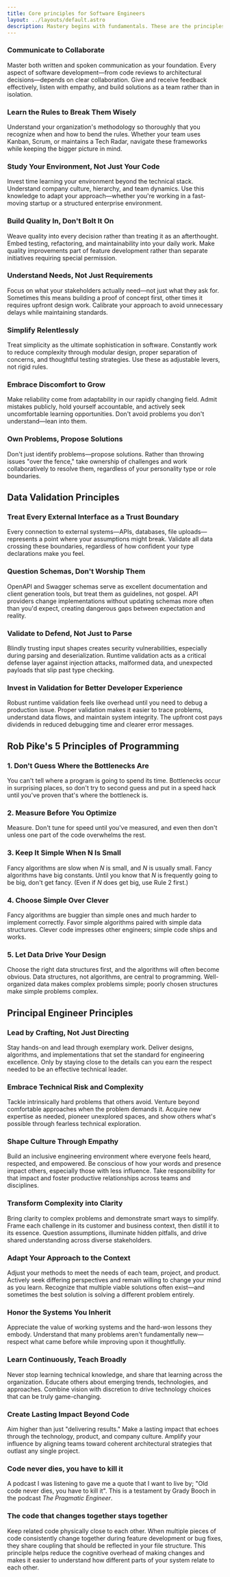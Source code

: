 ```yaml
---
title: Core principles for Software Engineers
layout: ../layouts/default.astro
description: Mastery begins with fundamentals. These are the principles I follow as an engineer. Only after deeply understanding the basics can you wisely break the rules you've set for yourself.
---
```


### Communicate to Collaborate

Master both written and spoken communication as your foundation. Every aspect of software development—from code reviews to architectural decisions—depends on clear collaboration. Give and receive feedback effectively, listen with empathy, and build solutions as a team rather than in isolation.

### Learn the Rules to Break Them Wisely

Understand your organization's methodology so thoroughly that you recognize when and how to bend the rules. Whether your team uses Kanban, Scrum, or maintains a Tech Radar, navigate these frameworks while keeping the bigger picture in mind.

### Study Your Environment, Not Just Your Code

Invest time learning your environment beyond the technical stack. Understand company culture, hierarchy, and team dynamics. Use this knowledge to adapt your approach—whether you're working in a fast-moving startup or a structured enterprise environment.

### Build Quality In, Don't Bolt It On

Weave quality into every decision rather than treating it as an afterthought. Embed testing, refactoring, and maintainability into your daily work. Make quality improvements part of feature development rather than separate initiatives requiring special permission.

### Understand Needs, Not Just Requirements

Focus on what your stakeholders actually need—not just what they ask for. Sometimes this means building a proof of concept first, other times it requires upfront design work. Calibrate your approach to avoid unnecessary delays while maintaining standards.

### Simplify Relentlessly

Treat simplicity as the ultimate sophistication in software. Constantly work to reduce complexity through modular design, proper separation of concerns, and thoughtful testing strategies. Use these as adjustable levers, not rigid rules.

### Embrace Discomfort to Grow

Make reliability come from adaptability in our rapidly changing field. Admit mistakes publicly, hold yourself accountable, and actively seek uncomfortable learning opportunities. Don't avoid problems you don't understand—lean into them.

### Own Problems, Propose Solutions

Don't just identify problems—propose solutions. Rather than throwing issues "over the fence," take ownership of challenges and work collaboratively to resolve them, regardless of your personality type or role boundaries.

## Data Validation Principles

### Treat Every External Interface as a Trust Boundary

Every connection to external systems—APIs, databases, file uploads—represents a point where your assumptions might break. Validate all data crossing these boundaries, regardless of how confident your type declarations make you feel.

### Question Schemas, Don't Worship Them

OpenAPI and Swagger schemas serve as excellent documentation and client generation tools, but treat them as guidelines, not gospel. API providers change implementations without updating schemas more often than you'd expect, creating dangerous gaps between expectation and reality.

### Validate to Defend, Not Just to Parse

Blindly trusting input shapes creates security vulnerabilities, especially during parsing and deserialization. Runtime validation acts as a critical defense layer against injection attacks, malformed data, and unexpected payloads that slip past type checking.

### Invest in Validation for Better Developer Experience

Robust runtime validation feels like overhead until you need to debug a production issue. Proper validation makes it easier to trace problems, understand data flows, and maintain system integrity. The upfront cost pays dividends in reduced debugging time and clearer error messages.

## Rob Pike's 5 Principles of Programming

### 1. Don't Guess Where the Bottlenecks Are

You can't tell where a program is going to spend its time. Bottlenecks occur in surprising places, so don't try to second guess and put in a speed hack until you've proven that's where the bottleneck is.

### 2. Measure Before You Optimize

Measure. Don't tune for speed until you've measured, and even then don't unless one part of the code overwhelms the rest.

### 3. Keep It Simple When N Is Small

Fancy algorithms are slow when $N$ is small, and $N$ is usually small. Fancy algorithms have big constants. Until you know that $N$ is frequently going to be big, don't get fancy. (Even if $N$ does get big, use Rule 2 first.)

### 4. Choose Simple Over Clever

Fancy algorithms are buggier than simple ones and much harder to implement correctly. Favor simple algorithms paired with simple data structures. Clever code impresses other engineers; simple code ships and works.

### 5. Let Data Drive Your Design

Choose the right data structures first, and the algorithms will often become obvious. Data structures, not algorithms, are central to programming. Well-organized data makes complex problems simple; poorly chosen structures make simple problems complex.

## Principal Engineer Principles

### Lead by Crafting, Not Just Directing

Stay hands-on and lead through exemplary work. Deliver designs, algorithms, and implementations that set the standard for engineering excellence. Only by staying close to the details can you earn the respect needed to be an effective technical leader.

### Embrace Technical Risk and Complexity

Tackle intrinsically hard problems that others avoid. Venture beyond comfortable approaches when the problem demands it. Acquire new expertise as needed, pioneer unexplored spaces, and show others what's possible through fearless technical exploration.

### Shape Culture Through Empathy

Build an inclusive engineering environment where everyone feels heard, respected, and empowered. Be conscious of how your words and presence impact others, especially those with less influence. Take responsibility for that impact and foster productive relationships across teams and disciplines.

### Transform Complexity into Clarity

Bring clarity to complex problems and demonstrate smart ways to simplify. Frame each challenge in its customer and business context, then distill it to its essence. Question assumptions, illuminate hidden pitfalls, and drive shared understanding across diverse stakeholders.

### Adapt Your Approach to the Context

Adjust your methods to meet the needs of each team, project, and product. Actively seek differing perspectives and remain willing to change your mind as you learn. Recognize that multiple viable solutions often exist—and sometimes the best solution is solving a different problem entirely.

### Honor the Systems You Inherit

Appreciate the value of working systems and the hard-won lessons they embody. Understand that many problems aren't fundamentally new—respect what came before while improving upon it thoughtfully.

### Learn Continuously, Teach Broadly

Never stop learning technical knowledge, and share that learning across the organization. Educate others about emerging trends, technologies, and approaches. Combine vision with discretion to drive technology choices that can be truly game-changing.

### Create Lasting Impact Beyond Code

Aim higher than just "delivering results." Make a lasting impact that echoes through the technology, product, and company culture. Amplify your influence by aligning teams toward coherent architectural strategies that outlast any single project.

### Code never dies, you have to kill it

A podcast I was listening to gave me a quote that I want to live by; "Old code never dies, you have to kill it". This is a testament by Grady Booch in the podcast *The Pragmatic Engineer*.

### The code that changes together stays together

Keep related code physically close to each other. When multiple pieces of code consistently change together during feature development or bug fixes, they share coupling that should be reflected in your file structure. This principle helps reduce the cognitive overhead of making changes and makes it easier to understand how different parts of your system relate to each other.
